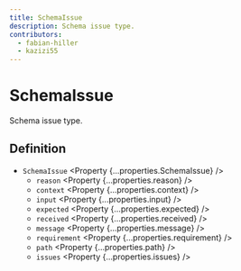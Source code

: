 ```yaml
---
title: SchemaIssue
description: Schema issue type.
contributors:
  - fabian-hiller
  - kazizi55
---
```



# SchemaIssue

Schema issue type.

## Definition

- `SchemaIssue` <Property {...properties.SchemaIssue} />
  - `reason` <Property {...properties.reason} />
  - `context` <Property {...properties.context} />
  - `input` <Property {...properties.input} />
  - `expected` <Property {...properties.expected} />
  - `received` <Property {...properties.received} />
  - `message` <Property {...properties.message} />
  - `requirement` <Property {...properties.requirement} />
  - `path` <Property {...properties.path} />
  - `issues` <Property {...properties.issues} />
